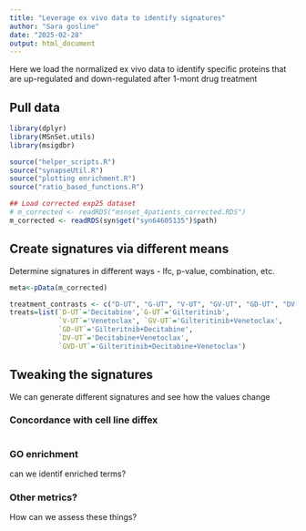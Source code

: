 ```yaml
---
title: "Leverage ex vivo data to identify signatures"
author: "Sara gosline"
date: "2025-02-28"
output: html_document
---
```


Here we load the normalized ex vivo data to identify specific proteins that are up-regulated and down-regulated after 1-mont drug treatment

## Pull data

```r
library(dplyr)
library(MSnSet.utils)
library(msigdbr)

source("helper_scripts.R")
source("synapseUtil.R")
source("plotting enrichment.R")
source("ratio_based_functions.R")

## Load corrected exp25 dataset
# m_corrected <- readRDS("msnset_4patients_corrected.RDS")
m_corrected <- readRDS(syn$get("syn64605135")$path)

```


## Create signatures via different means

Determine signatures in different ways - lfc, p-value, combination, etc. 

```r

meta<-pData(m_corrected)

treatment_contrasts <- c("D-UT", "G-UT", "V-UT", "GV-UT", "GD-UT", "DV-UT", "GVD-UT","GV-V","DV-V","GVD-GV")
treats=list(`D-UT`='Decitabine',`G-UT`='Gilteritinib', 
            `V-UT`='Venetoclax', `GV-UT`='Gilteritinib+Venetoclax', 
            `GD-UT`='Gilteritnib+Decitabine', 
            `DV-UT`='Decitabine+Venetoclax', 
            `GVD-UT`='Gilteritinib+Decitabine+Venetoclax')


```




## Tweaking the signatures
We can generate different signatures and see how the values change

### Concordance with cell line diffex

```r
```

### GO enrichment
can we identif enriched terms? 

### Other metrics?
How can we assess these things? 
